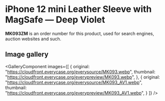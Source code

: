 
# iPhone 12 mini Leather Sleeve with MagSafe — Deep Violet

<Callout type='info' emoji='👉🏻'>**MK093ZM** is an order number for this product, used for search engines, auction websites and such.</Callout>

## Image gallery

<GalleryComponent
    images={[
      {
        original: "https://cloudfront.everycase.org/everysource/MK093.webp",
        thumbnail: "https://cloudfront.everycase.org/everypreview/MK093.webp",
      },
      {
        original: "https://cloudfront.everycase.org/everysource/MK093_AV1.webp",
        thumbnail: "https://cloudfront.everycase.org/everypreview/MK093_AV1.webp",
      }
    ]}
  />
